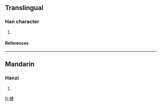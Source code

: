 ==Translingual==
===Han character===
{{Han char|rn=75|rad=木|as=15|sn=19|four=4193<sub>1</sub>|canj=木卜一山 (DYMU)}}
# {{defn|Han|sort=木15}}
====References====
{{Han ref|kx=0559.330|dkj=15791|dj=0949.080|hdz=21313.010|uh=6ACF|ud=27343|bh=F256|bd=62038}}

----
==Mandarin==
===Hanzi===
{{cmn-hanzi|pin=[[léi]] (lei2), [[qiān]] (qian1)|wg=lei<sup>2</sup>, ch'ien<sup>1</sup>}}
# {{defn|Mandarin}}

[[fr:櫏]]